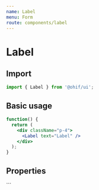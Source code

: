 ```yaml
---
name: Label
menu: Form
route: components/label
---
```



# Label

## Import

```javascript
import { Label } from '@ohif/ui';
```

## Basic usage

```jsx live
function() {
  return (
    <div className="p-4">
      <Label text="Label" />
    </div>
  );
}
```

## Properties

<Props of={Label} />
```
